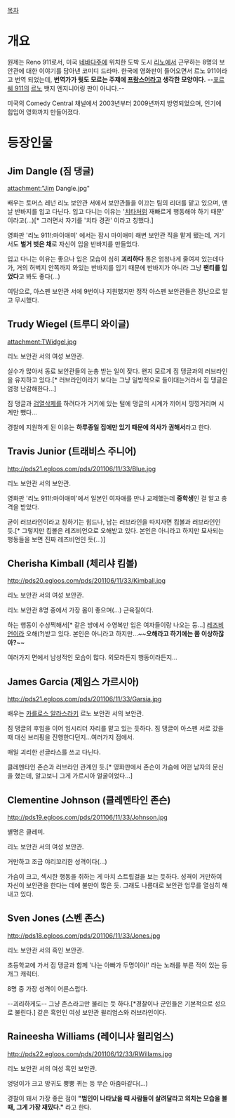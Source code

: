 [[목차]]

= 개요 =
원제는 Reno 911로서, 미국 [[네바다]]주에 위치한 도박 도시 [[리노]]에서 근무하는 8명의 보안관에 대한 이야기를 담아낸 코미디 드라마. 한국에 영화판이 들어오면서 르노 911이라고 번역 되었는데, '''번역가가 뭣도 모르는 주제에 [[프랑스어]]라고 생각한 모양이다.''' --[[포르쉐 911]]의 [[르노]] 뱃지 엔지니어링 판이 아니다.--

미국의 Comedy Central 채널에서 2003년부터 2009년까지 방영되었으며, 인기에 힘입어 영화까지 만들어졌다. 

= 등장인물 =
== Jim Dangle (짐 댕글) ==
attachment:"Jim Dangle.jpg"

배우는 토머스 레넌
리노 보안관 서에서 보안관들을 이끄는 팀의 리더를 맡고 있으며, 맨날 반바지를 입고 다닌다. 입고 다니는 이유는 '[[치타]]처럼 재빠르게 행동해야 하기 때문' 이라고(...)[* 그러면서 자기를 '치타 경관' 이라고 칭했다.]

영화판 '리노 911!:마이애미' 에서는 잠시 마이애미 해변 보안관 직을 맡게 됐는데, 거기서도 '''벌거 벗은 채'''로 자신이 입을 반바지를 만들었다.

입고 다니는 이유는 좋으나 입은 모습이 심히 '''괴리하다''' 통은 엄청나게 줄여져 있는데다가, 거의 허벅지 안쪽까지 와있는 반바지를 입기 때문에 반바지가 아니라 그냥 '''팬티를 입었다'''고 봐도 좋다(...)

여담으로, 아스펜 보안관 서에 9번이나 지원했지만 정작 아스펜 보안관들은 장난으로 알고 무시했다.

== Trudy Wiegel (트루디 와이글) ==
attachment:TWidgel.jpg

리노 보안관 서의 여성 보안관.

실수가 많아서 동료 보안관들의 눈총 받는 일이 잦다.
왠지 모르게 짐 댕글과의 러브라인을 유지하고 있다.[* 러브라인이라기 보다는 그냥 일방적으로 들이대는거라서 짐 댕글은 엄청 난감해한다...]

짐 댕글과 [[검열삭제]]를 하려다가 거기에 있는 털에 댕글의 시계가 끼어서 낑낑거리며 시계만 뺐다...

경찰에 지원하게 된 이유는 '''하루종일 집에만 있기 때문에 의사가 권해서'''라고 한다.

== Travis Junior (트래비스 주니어) ==
http://pds21.egloos.com/pds/201106/11/33/Blue.jpg

리노 보안관 서의 보안관.

영화판 '리노 911!:마이애미'에서 일본인 여자애를 만나 교제했는데 '''중학생'''인 걸 알고 충격을 받았다.

굳이 러브라인이라고 칭하기는 힘드나, 남는 러브라인을 따지자면 킴볼과 러브라인인 듯.[* 그렇지만 킴볼은 레즈비언으로 오해받고 있다. 본인은 아니라고 하지만 묘사되는 행동들을 보면 진짜 레즈비언인 듯(...)]

== Cherisha Kimball (체리샤 킴볼) ==
http://pds20.egloos.com/pds/201106/11/33/Kimball.jpg

리노 보안관 서의 여성 보안관.

리노 보안관 8명 중에서 가장 몸이 좋으며(...) 근육질이다.

하는 행동이 수상쩍해서[* 같은 방에서 수영복만 입은 여자들이랑 나오는 둥...] [[레즈비언]]이라 오해(?)받고 있다. 본인은 아니라고 하지만...~~'''오해라고 하기에는 쫌 이상하잖아?'''~~

여러가지 면에서 남성적인 모습이 많다. 외모라든지 행동이라든지...

== James Garcia (제임스 가르시아) ==
http://pds21.egloos.com/pds/201106/11/33/Garsia.jpg

배우는 [[카를로스 알라스라키]]
르노 보안관 서의 보안관.

짐 댕글의 후임을 이어 임시리더 자리를 맡고 있는 듯하다.
짐 댕글이 아스펜 서로 갔을 때 대신 브리핑을 진행한다던지...여러가지 점에서.

매일 괴리한 선글라스를 쓰고 다닌다.

클레멘타인 존슨과 러브라인 관계인 듯.[* 영화판에서 존슨이 가슴에 어떤 남자의 문신을 했는데, 알고보니 그게 가르시아 얼굴이었다...]

== Clementine Johnson (클레멘타인 존슨) ==
http://pds19.egloos.com/pds/201106/11/33/Johnson.jpg

별명은 클레미.

리노 보안관 서의 여성 보안관.

거만하고 조금 야리꼬리한 성격이다(...)

가슴이 크고, 섹시한 행동을 취하는 게 마치 스트립걸을 보는 듯하다.
성격이 거만하여 자신이 보안관을 한다는 데에 불만이 많은 듯. 그래도 나름대로 보안관 업무를 열심히 해내고 있다.

== Sven Jones (스벤 존스) ==
http://pds18.egloos.com/pds/201106/11/33/Jones.jpg

리노 보안관 서의 흑인 보안관.

초등학교에 가서 짐 댕글과 함께 '나는 아빠가 두명이야!' 라는 노래를 부른 적이 있는 등 개그 캐릭터.

8명 중 가장 성격이 어른스럽다.

--괴리하게도-- 그냥 존스라고만 불리는 듯 하다.[*경찰이나 군인들은 기본적으로 성으로 불린다.]
같은 흑인인 여성 보안관 윌리엄스와 러브라인이다.

== Raineesha Williams (레이니샤 윌리엄스) ==
http://pds22.egloos.com/pds/201106/12/33/RWillams.jpg

리노 보안관 서의 여성 흑인 보안관.

엉덩이가 크고 방귀도 뿡뿡 뀌는 등 무슨 아줌마같다(...)

경찰이 돼서 가장 좋은 점이 '''"범인이 나타났을 때 사람들이 살려달라고 외치는 모습을 볼 때, 그게 가장 재밌다."''' 라고 한다.
